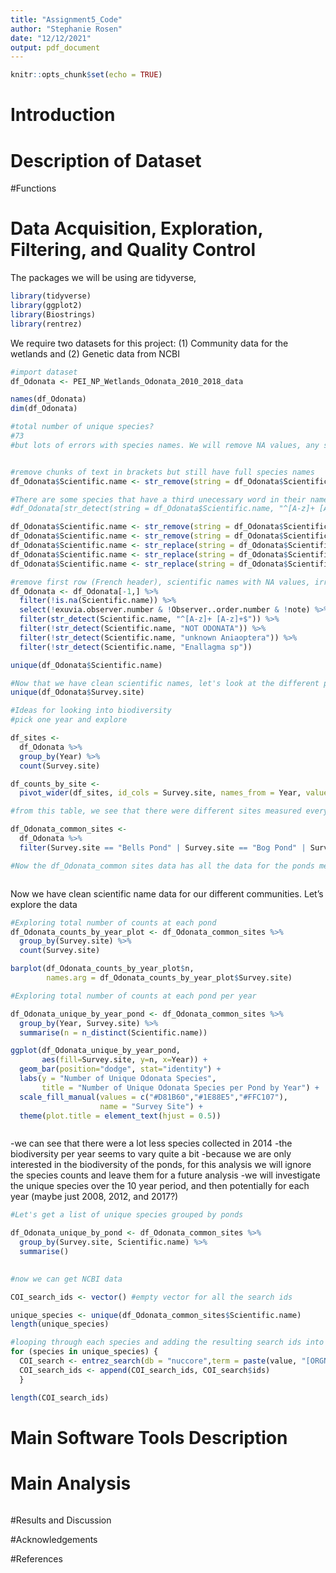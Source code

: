 ```yaml
---
title: "Assignment5_Code"
author: "Stephanie Rosen"
date: "12/12/2021"
output: pdf_document
---
```


```r
knitr::opts_chunk$set(echo = TRUE)
```


# Introduction

# Description of Dataset


#Functions



# Data Acquisition, Exploration, Filtering, and Quality Control

The packages we will be using are tidyverse, 

```r

library(tidyverse)
library(ggplot2)
library(Biostrings)
library(rentrez)

```


We require two datasets for this project: (1) Community data for the wetlands and (2) Genetic data from NCBI 

```r

#import dataset
df_Odonata <- PEI_NP_Wetlands_Odonata_2010_2018_data

names(df_Odonata)
dim(df_Odonata)

#total number of unique species?
#73
#but lots of errors with species names. We will remove NA values, any species names that do not follow proper scientific naming procedures, and also any where the species level is not indicated. 


#remove chunks of text in brackets but still have full species names
df_Odonata$Scientific.name <- str_remove(string = df_Odonata$Scientific.name, "\\(.+\\)" )

#There are some species that have a third unecessary word in their name. We will remove that too.
#df_Odonata[str_detect(string = df_Odonata$Scientific.name, "^[A-z]+ [A-z]+ [A-z]+$"),]

df_Odonata$Scientific.name <- str_remove(string = df_Odonata$Scientific.name, "Walker" )
df_Odonata$Scientific.name <- str_remove(string = df_Odonata$Scientific.name, "Say" )
df_Odonata$Scientific.name <- str_replace(string = df_Odonata$Scientific.name, "anax", "Anax")
df_Odonata$Scientific.name <- str_replace(string = df_Odonata$Scientific.name, "leucorrhinia", "Leucorrhinia")
df_Odonata$Scientific.name <- str_replace(string = df_Odonata$Scientific.name, "aeshna", "Aeshna")

#remove first row (French header), scientific names with NA values, irrelevant columns, and any names that do not follow. 
df_Odonata <- df_Odonata[-1,] %>%
  filter(!is.na(Scientific.name)) %>%
  select(!exuvia.observer.number & !Observer..order.number & !note) %>%
  filter(str_detect(Scientific.name, "^[A-z]+ [A-z]+$")) %>%
  filter(!str_detect(Scientific.name, "NOT ODONATA")) %>%
  filter(!str_detect(Scientific.name, "unknown Aniaoptera")) %>%
  filter(!str_detect(Scientific.name, "Enallagma sp"))

unique(df_Odonata$Scientific.name)

#Now that we have clean scientific names, let's look at the different ponds we have:
unique(df_Odonata$Survey.site)

#Ideas for looking into biodiversity
#pick one year and explore

df_sites <-
  df_Odonata %>%
  group_by(Year) %>%
  count(Survey.site)

df_counts_by_site <- 
  pivot_wider(df_sites, id_cols = Survey.site, names_from = Year, values_from = Year)

#from this table, we see that there were different sites measured every year. I chose to look at the sites that were measured continuously over the 10 year period. Let's look at the sites in common. That is the sites of Bell's pond, Bog Pond, and Bowley Pond

df_Odonata_common_sites <-
  df_Odonata %>%
  filter(Survey.site == "Bells Pond" | Survey.site == "Bog Pond" | Survey.site == "Bowley Pond")

#Now the df_Odonata_common sites data has all the data for the ponds measured every year. We are ready to explore the data.



```



Now we have clean scientific name data for our different communities. Let's explore the data

```r

#Exploring total number of counts at each pond
df_Odonata_counts_by_year_plot <- df_Odonata_common_sites %>%
  group_by(Survey.site) %>%
  count(Survey.site)

barplot(df_Odonata_counts_by_year_plot$n,
        names.arg = df_Odonata_counts_by_year_plot$Survey.site)

#Exploring total number of counts at each pond per year

df_Odonata_unique_by_year_pond <- df_Odonata_common_sites %>%
  group_by(Year, Survey.site) %>%
  summarise(n = n_distinct(Scientific.name))

ggplot(df_Odonata_unique_by_year_pond, 
       aes(fill=Survey.site, y=n, x=Year)) + 
  geom_bar(position="dodge", stat="identity") +
  labs(y = "Number of Unique Odonata Species", 
       title = "Number of Unique Odonata Species per Pond by Year") +
  scale_fill_manual(values = c("#D81B60","#1E88E5","#FFC107"), 
                    name = "Survey Site") +
  theme(plot.title = element_text(hjust = 0.5))



```

-we can see that there were a lot less species collected in 2014
-the biodiversity per year seems to vary quite a bit
-because we are only interested in the biodiversity of the ponds, for this analysis we will ignore the species counts and leave them for a future analysis
-we will investigate the unique species over the 10 year period, and then potentially for each year (maybe just 2008, 2012, and 2017?)


```r

#Let's get a list of unique species grouped by ponds

df_Odonata_unique_by_pond <- df_Odonata_common_sites %>% 
  group_by(Survey.site, Scientific.name) %>%
  summarise()
  

#now we can get NCBI data

COI_search_ids <- vector() #empty vector for all the search ids

unique_species <- unique(df_Odonata_common_sites$Scientific.name)
length(unique_species)

#looping through each species and adding the resulting search ids into the vector COI_search_ids
for (species in unique_species) {
  COI_search <- entrez_search(db = "nuccore",term = paste(value, "[ORGN] AND COI[GENE] AND SLEN[630:670]", sep = " ",))
  COI_search_ids <- append(COI_search_ids, COI_search$ids)
  }

length(COI_search_ids)

```


# Main Software Tools Description

# Main Analysis


```r


```


#Results and Discussion

#Acknowledgements

#References